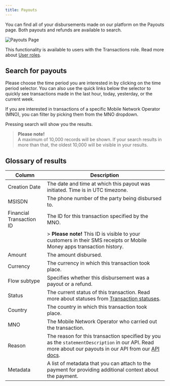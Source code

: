 ```yaml
---
title: Payouts
---
```


You can find all of your disbursements made on our platform on the Payouts page. Both payouts and refunds are available to search.

![Payouts Page](https://cdn.document360.io/32e6fd9e-30a7-4a81-b2d6-2f89eb3bbb0d/Images/Documentation/image-1667852735317.png)

This functionality is available to users with the Transactions role. Read more about [User roles](/v1/docs/user-roles).

## Search for payouts

Please choose the time period you are interested in by clicking on the time period selector. You can also use the quick links below the selector to quickly see transactions made in the last hour, today, yesterday, or the current week.

If you are interested in transactions of a specific Mobile Network Operator (MNO), you can filter by picking them from the MNO dropdown.

Pressing search will show you the results.

> **Please note!**  
> A maximum of 10,000 records will be shown. If your search results in more than that, the oldest 10,000 will be visible in your results.

## Glossary of results

| Column                | Description                                                                                         |
|-----------------------|-----------------------------------------------------------------------------------------------------|
| Creation Date         | The date and time at which this payout was initiated. Time is in UTC timezone.                      |
| MSISDN                | The phone number of the party being disbursed to.                                                   |
| Financial Transaction ID | The ID for this transaction specified by the MNO.                                                |
|                       | > **Please note!** This ID is visible to your customers in their SMS receipts or Mobile Money apps transaction history. |
| Amount                | The amount disbursed.                                                                               |
| Currency              | The currency in which this transaction took place.                                                  |
| Flow subtype          | Specifies whether this disbursement was a payout or a refund.                                       |
| Status                | The current status of this transaction. Read more about statuses from [Transaction statuses](/v1/docs/transaction-statuses). |
| Country               | The country in which this transaction took place.                                                   |
| MNO                   | The Mobile Network Operator who carried out the transaction.                                        |
| Reason                | The reason for this transaction specified by you as the `statementDescription` in our API. Read more about our payouts in our API from our [API docs](https://docs.pawapay.co.uk/#operation/createPayout). |
| Metadata              | A list of metadata that you can attach to the payment for providing additional context about the payment. |